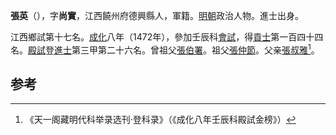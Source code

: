 '''張英'''（{{bd|1441年||？}}），字'''尚實'''，江西饒州府德興縣人，軍籍。[[明朝|明朝]]政治人物。進士出身。

江西鄉試第十七名。[[成化|成化]]八年（1472年），參加壬辰科[[會試|會試]]，得[[貢士|貢士]]第一百四十四名。[[殿試|殿試]]登[[進士|進士]]第三甲第二十六名。曾祖父[[張伯署|張伯署]]。祖父[[張仲節|張仲節]]。父亲[[張叔雅|張叔雅]]<ref>《天一阁藏明代科举录选刊·登科录》（《成化八年壬辰科殿試金榜》）</ref>。

==参考==
{{reflist}}
{{明朝人物小作品}}
{{成化八年壬辰科殿試金榜}}